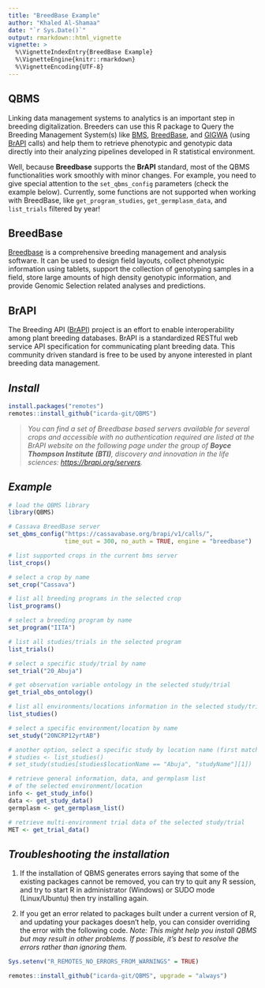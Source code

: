 ```yaml
---
title: "BreedBase Example"
author: "Khaled Al-Shamaa"
date: "`r Sys.Date()`"
output: rmarkdown::html_vignette
vignette: >
  %\VignetteIndexEntry{BreedBase Example}
  %\VignetteEngine{knitr::rmarkdown}
  %\VignetteEncoding{UTF-8}
---
```


## QBMS
Linking data management systems to analytics is an important step in breeding digitalization. Breeders can use this R package to Query the Breeding Management System(s) like [BMS](https://bmspro.io/), [BreedBase](https://breedbase.org), and [GIGWA](https://southgreen.fr/content/gigwa) (using [BrAPI](https://brapi.org/) calls) and help them to retrieve phenotypic and genotypic data directly into their analyzing pipelines developed in R statistical environment.

Well, because **Breedbase** supports the **BrAPI** standard, most of the QBMS functionalities work smoothly with minor changes. For example, you need to give special attention to the `set_qbms_config` parameters (check the example below). Currently, some functions are not supported when working with BreedBase, like `get_program_studies`, `get_germplasm_data`, and `list_trials` filtered by year!

## BreedBase
[Breedbase](https://breedbase.org/) is a comprehensive breeding management and analysis software. It can be used to design field layouts, collect phenotypic information using tablets, support the collection of genotyping samples in a field, store large amounts of high density genotypic information, and provide Genomic Selection related analyses and predictions.

## BrAPI
The Breeding API ([BrAPI](https://brapi.org/)) project is an effort to enable interoperability among plant breeding databases. BrAPI is a standardized RESTful web service API specification for communicating plant breeding data. This community driven standard is free to be used by anyone interested in plant breeding data management.

## _Install_
```r
install.packages("remotes")
remotes::install_github("icarda-git/QBMS")
```

>*You can find a set of Breedbase based servers available for several crops and accessible with no authentication required are listed at the BrAPI website on the following page under the group of **Boyce Thompson Institute (BTI)**, discovery and innovation in the life sciences: [https://brapi.org/servers](https://brapi.org/servers).*

## _Example_
```r
# load the QBMS library
library(QBMS)

# Cassava BreedBase server
set_qbms_config("https://cassavabase.org/brapi/v1/calls/", 
                time_out = 300, no_auth = TRUE, engine = "breedbase")

# list supported crops in the current bms server
list_crops()

# select a crop by name
set_crop("Cassava")

# list all breeding programs in the selected crop
list_programs()

# select a breeding program by name
set_program("IITA")

# list all studies/trials in the selected program
list_trials()

# select a specific study/trial by name
set_trial("20_Abuja")

# get observation variable ontology in the selected study/trial
get_trial_obs_ontology()

# list all environments/locations information in the selected study/trial
list_studies()

# select a specific environment/location by name
set_study("20NCRP12yrtAB")

# another option, select a specific study by location name (first match)
# studies <- list_studies()
# set_study(studies[studies$locationName == "Abuja", "studyName"][1])

# retrieve general information, data, and germplasm list 
# of the selected environment/location
info <- get_study_info()
data <- get_study_data()
germplasm <- get_germplasm_list()

# retrieve multi-environment trial data of the selected study/trial
MET <- get_trial_data()

```
## _Troubleshooting the installation_

1. If the installation of QBMS generates errors saying that some of the existing packages cannot be removed, you can try to quit any R session, and try to start R in administrator (Windows) or SUDO mode (Linux/Ubuntu) then try installing again.

2. If you get an error related to packages built under a current version of R, and updating your packages doesn’t help, you can consider overriding the error with the following code. _Note: This might help you install QBMS but may result in other problems. If possible, it’s best to resolve the errors rather than ignoring them._

```r
Sys.setenv("R_REMOTES_NO_ERRORS_FROM_WARNINGS" = TRUE)

remotes::install_github("icarda-git/QBMS", upgrade = "always")
```
